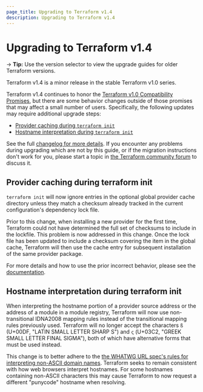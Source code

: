 ```yaml
---
page_title: Upgrading to Terraform v1.4
description: Upgrading to Terraform v1.4
---
```


# Upgrading to Terraform v1.4

-> **Tip:** Use the version selector to view the upgrade guides for older Terraform versions.

Terraform v1.4 is a minor release in the stable Terraform v1.0 series.

Terraform v1.4 continues to honor the [Terraform v1.0 Compatibility Promises](https://developer.hashicorp.com/terraform/language/v1-compatibility-promises), but there are some behavior changes outside of those promises that may affect a small number of users. Specifically, the following updates may require additional upgrade steps:
* [Provider caching during `terraform init`](#provider-caching-during-terraform-init)
* [Hostname interpretation during `terraform init`](#hostname-interpretation-during-terraform-init)

See the full [changelog for more details](https://github.com/hashicorp/terraform/blob/v1.4/CHANGELOG.md). If you encounter any problems during upgrading which are not by this guide, or if the migration instructions don't work for you, please start a topic in [the Terraform community forum](https://discuss.hashicorp.com/c/terraform-core/27) to discuss it.

## Provider caching during terraform init

`terraform init` will now ignore entries in the optional global provider cache directory unless they match a checksum already tracked in the current configuration's dependency lock file. 

Prior to this change, when installing a new provider for the first time, Terraform could not have determined the full set of checksums to include in the lockfile. This problem is now addressed in this change. Once the lock file has been updated to include a checksum covering the item in the global cache, Terraform will then use the cache entry for subsequent installation of the same provider package. 

For more details and how to use the prior incorrect behavior, please see the [documentation](/cli/config/config-file#allowing-the-provider-plugin-cache-to-break-the-dependency-lock-file).

## Hostname interpretation during terraform init

When interpreting the hostname portion of a provider source address or the address of a module in a module registry, Terraform will now use non-transitional IDNA2008 mapping rules instead of the transitional mapping rules previously used. Terraform will no longer accept the characters `ß` (U+00DF, "LATIN SMALL LETTER SHARP S") and `ς` (U+03C2, "GREEK SMALL LETTER FINAL SIGMA"), both of which have alternative forms that must be used instead.

This change is to better adhere to the [the WHATWG URL spec's rules for interpreting non-ASCII domain names](https://url.spec.whatwg.org/#concept-domain-to-ascii). Terraform seeks to remain consistent with how web browsers interpret hostnames. For some hostnames containing non-ASCII characters this may cause Terraform to now request a different "punycode" hostname when resolving. 
